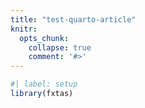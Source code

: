 ```yaml
---
title: "test-quarto-article"
knitr:
  opts_chunk:
    collapse: true
    comment: '#>'
---
```


```r
#| label: setup
library(fxtas)
```
